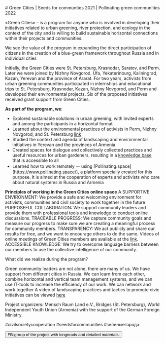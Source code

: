 <Text>
# Green Cities | Seeds for communties 2021 | Pollinating green communities 2022


«Green Cities» –  is a program for anyone who is involved in developing their initiatives related to urban greening, river protection, and ecology in the context of the city and is willing to build sustainable horizontal connections within their projects and communities.

We see the value of the program in expanding the direct participation of citizens in the creation of a blue-green framework throughout Russia and in individual cities

Initially, the Green Cities were St. Petersburg, Krasnodar, Saratov, and Perm. Later we were joined by Nizhny Novgorod, Ufa, Yekaterinburg, Kaliningrad, Kazan, Yerevan and the province of Ararat. For two years, activists from urban greening communities participated in internships and educational trips to St. Petersburg, Krasnodar, Kazan, Nizhny Novgorod, and Perm and developed their environmental projects. Six of the proposed initiatives received grant support from Green Cities.

**As part of the program, we:**
- Explored sustainable solutions in urban greening, with invited experts and among the participants in a horizontal format
- Learned about the environmental practices of activists in Perm, Nizhny Novgorod, and St. Petersburg [link](https://www.youtube.com/watch?v=mhFH6RU3fdg&list=PLR9pPev6gG9s_6RLSsS6qOnbRloy7qdyI)
- Studied the context and agenda of landscaping and environmental initiatives in Yerevan and the provinces of Armenia
- Created spaces for dialogue and collectively collected practices and useful resources for urban gardeners, resulting in a [knowledge base](https://docs.google.com/document/d/139JnbZX_bBekH3hjd4vhsB__8c1KeQRTuYtTcLI0kh4/edit?usp=sharing) that is accessible to all
- Learned how to work remotely ー using [Pollinating.space] (https://www.pollinating.space/), a platform specially created for this purpose. It is aimed at the cooperation of experts and activists who care about natural systems in Russia and Armenia

**Principles of working in the Green Cities online space**
A SUPPORTIVE ENVIRONMENT: We provide a safe and welcoming environment for activists, communities and civil society to work together in the future
PURPOSEFUL COLLABORATION: We support community leaders and provide them with professional tools and knowledge to conduct online discussions.
TRACEABLE PROGRESS: We capture community goals and measure our progress to make sure we are creating a meaningful process for community members.
TRANSPARENCY: We act publicly and share our results for free, and we want to encourage others to do the same. Videos of online meetings of Green Cities members are available at the [link](https://www.youtube.com/playlist?list=PLR9pPev6gG9vxIby0pdUPN7a78UY9mdPR). 
ACCESSIBLE KNOWLEDGE: We try to overcome language barriers between our members to use the collective intelligence of our community.

What did we realize during the program?

Green community leaders are not alone, there are many of us. We have support from different cities in Russia. We can learn from each other, combine horizontal and vertical team management systems, and we can use IT-tools to increase the efficiency of our work. We can network and work together
A video of landscaping practices and tactics to promote civic initiatives can be viewed [here](here)

Project organizers: Mensch Raum Land e.V., Bridges (St. Petersburg), World Independent Youth Union (Armenia) with the support of the German Foreign Ministry.

#civilsocietycooperation #seedsforcommunities #зеленыегорода


</Text>

<Buttons>
    <Button
        component='a'
        variant='outline'
        href='https://www.facebook.com/seeds.for.communities'
        target="_blank"
    >
        FB-group of the project with longreads and detailed materials.
    </Button>
</Buttons>